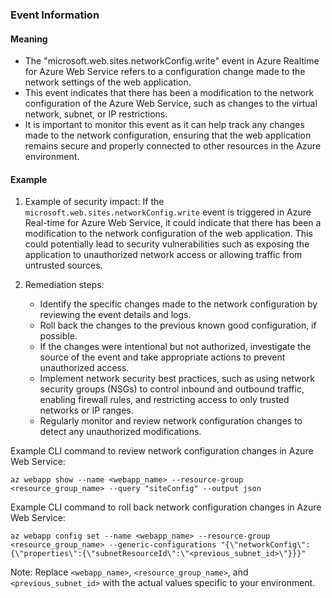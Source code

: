 
### Event Information

#### Meaning

- The "microsoft.web.sites.networkConfig.write" event in Azure Realtime for Azure Web Service refers to a configuration change made to the network settings of the web application.
- This event indicates that there has been a modification to the network configuration of the Azure Web Service, such as changes to the virtual network, subnet, or IP restrictions.
- It is important to monitor this event as it can help track any changes made to the network configuration, ensuring that the web application remains secure and properly connected to other resources in the Azure environment.

#### Example

1. Example of security impact: If the `microsoft.web.sites.networkConfig.write` event is triggered in Azure Real-time for Azure Web Service, it could indicate that there has been a modification to the network configuration of the web application. This could potentially lead to security vulnerabilities such as exposing the application to unauthorized network access or allowing traffic from untrusted sources.

2. Remediation steps:
   - Identify the specific changes made to the network configuration by reviewing the event details and logs.
   - Roll back the changes to the previous known good configuration, if possible.
   - If the changes were intentional but not authorized, investigate the source of the event and take appropriate actions to prevent unauthorized access.
   - Implement network security best practices, such as using network security groups (NSGs) to control inbound and outbound traffic, enabling firewall rules, and restricting access to only trusted networks or IP ranges.
   - Regularly monitor and review network configuration changes to detect any unauthorized modifications.

Example CLI command to review network configuration changes in Azure Web Service:
```
az webapp show --name <webapp_name> --resource-group <resource_group_name> --query "siteConfig" --output json
```

Example CLI command to roll back network configuration changes in Azure Web Service:
```
az webapp config set --name <webapp_name> --resource-group <resource_group_name> --generic-configurations "{\"networkConfig\":{\"properties\":{\"subnetResourceId\":\"<previous_subnet_id>\"}}}"
```

Note: Replace `<webapp_name>`, `<resource_group_name>`, and `<previous_subnet_id>` with the actual values specific to your environment.

